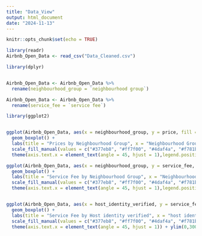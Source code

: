 ```yaml
---
title: "Data_View"
output: html_document
date: "2024-11-13"
---
```


```r
knitr::opts_chunk$set(echo = TRUE)
```

```r
library(readr)
Airbnb_Open_Data <- read_csv("Data_Cleaned.csv")

library(dplyr)


Airbnb_Open_Data <- Airbnb_Open_Data %>%
  rename(neighbourhood_group = `neighbourhood group`)

Airbnb_Open_Data <- Airbnb_Open_Data %>%
  rename(service_fee = `service fee`)

```
```r
library(ggplot2)


ggplot(Airbnb_Open_Data, aes(x = neighbourhood_group, y = price, fill = neighbourhood_group)) +
  geom_boxplot() +
  labs(title = "Prices by Neighbourhood Group", x = "Neighbourhood Group", y = "Price") +
  scale_fill_manual(values = c("#377eb8", "#ff7f00", "#4daf4a", "#f781bf", '#a65628')) +
  theme(axis.text.x = element_text(angle = 45, hjust = 1),legend.position = "none") + ylim(0,700)

ggplot(Airbnb_Open_Data, aes(x = neighbourhood_group, y = service_fee, fill = neighbourhood_group)) +
  geom_boxplot() +
  labs(title = "Service Fee by Neighbourhood Group", x = "Neighbourhood Group", y = "Service Fee") +
  scale_fill_manual(values = c("#377eb8", "#ff7f00", "#4daf4a", "#f781bf", '#a65628')) +
  theme(axis.text.x = element_text(angle = 45, hjust = 1),legend.position = "none") + ylim(0,300)


ggplot(Airbnb_Open_Data, aes(x = host_identity_verified, y = service_fee, fill = neighbourhood_group)) +
  geom_boxplot() +
  labs(title = "Service Fee by Host identity verified", x = "host identity verified", y = "Service Fee") +
  scale_fill_manual(values = c("#377eb8", "#ff7f00", "#4daf4a", "#f781bf", '#a65628')) +
  theme(axis.text.x = element_text(angle = 45, hjust = 1)) + ylim(0,300)
```

